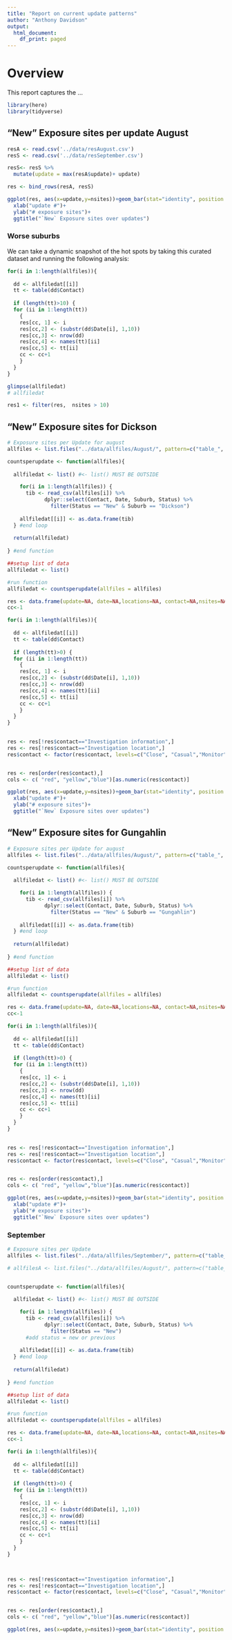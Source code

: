 ```yaml
---
title: "Report on current update patterns"
author: "Anthony Davidson"
output:
  html_document:
    df_print: paged
---
```


# Overview

This report captures the ...

```r
library(here)
library(tidyverse)
```

## "New" Exposure sites per update August

```r
resA <- read.csv('../data/resAugust.csv')
resS <- read.csv('../data/resSeptember.csv')

resS<- resS %>%
  mutate(update = max(resA$update)+ update)

res <- bind_rows(resA, resS)

ggplot(res, aes(x=update,y=nsites))+geom_bar(stat="identity", position = "stack", width=1, aes(fill=contact))+
  xlab("update #")+
  ylab("# exposure sites")+
  ggtitle("`New` Exposure sites over updates")
```

### Worse suburbs

We can take a dynamic snapshot of the hot spots by taking this curated dataset and running the following analysis:

```r
for(i in 1:length(allfiles)){
  
  dd <- allfiledat[[i]]         
  tt <- table(dd$Contact)
  
  if (length(tt)>10) {
  for (ii in 1:length(tt))
    {
    res[cc, 1] <- i
    res[cc,2] <- (substr(dd$Date[i], 1,10))
    res[cc,3] <- nrow(dd)
    res[cc,4] <- names(tt)[ii]
    res[cc,5] <- tt[ii]
    cc <- cc+1
    }
  }
}

glimpse(allfiledat)
# allfiledat

res1 <- filter(res,  nsites > 10)
```

## "New" Exposure sites for Dickson

```r
# Exposure sites per Update for august
allfiles <- list.files("../data/allfiles/August/", pattern=c("table_", ".csv"), full.names = TRUE)

countsperupdate <- function(allfiles){
  
  allfiledat <- list() #<- list() MUST BE OUTSIDE

    for(i in 1:length(allfiles)) {
      tib <- read_csv(allfiles[i]) %>%
            dplyr::select(Contact, Date, Suburb, Status) %>%
              filter(Status == "New" & Suburb == "Dickson")
      
    allfiledat[[i]] <- as.data.frame(tib)
  } #end loop
  
  return(allfiledat)
  
} #end function

##setup list of data
allfiledat <- list()

#run function
allfiledat <- countsperupdate(allfiles = allfiles)

res <- data.frame(update=NA, date=NA,locations=NA, contact=NA,nsites=NA )
cc<-1         

for(i in 1:length(allfiles)){
  
  dd <- allfiledat[[i]]         
  tt <- table(dd$Contact)
  
  if (length(tt)>0) {
  for (ii in 1:length(tt))
    {
    res[cc, 1] <- i
    res[cc,2] <- (substr(dd$Date[i], 1,10))
    res[cc,3] <- nrow(dd)
    res[cc,4] <- names(tt)[ii]
    res[cc,5] <- tt[ii]
    cc <- cc+1
    }
  }
}
  

res <- res[!res$contact=="Investigation information",]
res <- res[!res$contact=="Investigation location",]
res$contact <- factor(res$contact, levels=c("Close", "Casual","Monitor"))


res <- res[order(res$contact),]
cols <- c( "red", "yellow","blue")[as.numeric(res$contact)]

ggplot(res, aes(x=update,y=nsites))+geom_bar(stat="identity", position = "stack", width=1, aes(fill=contact))+
  xlab("update #")+
  ylab("# exposure sites")+
  ggtitle("`New` Exposure sites over updates")

```

## "New" Exposure sites for Gungahlin

```r
# Exposure sites per Update for august
allfiles <- list.files("../data/allfiles/August/", pattern=c("table_", ".csv"), full.names = TRUE)

countsperupdate <- function(allfiles){
  
  allfiledat <- list() #<- list() MUST BE OUTSIDE

    for(i in 1:length(allfiles)) {
      tib <- read_csv(allfiles[i]) %>%
            dplyr::select(Contact, Date, Suburb, Status) %>%
              filter(Status == "New" & Suburb == "Gungahlin")
      
    allfiledat[[i]] <- as.data.frame(tib)
  } #end loop
  
  return(allfiledat)
  
} #end function

##setup list of data
allfiledat <- list()

#run function
allfiledat <- countsperupdate(allfiles = allfiles)

res <- data.frame(update=NA, date=NA,locations=NA, contact=NA,nsites=NA )
cc<-1         

for(i in 1:length(allfiles)){
  
  dd <- allfiledat[[i]]         
  tt <- table(dd$Contact)
  
  if (length(tt)>0) {
  for (ii in 1:length(tt))
    {
    res[cc, 1] <- i
    res[cc,2] <- (substr(dd$Date[i], 1,10))
    res[cc,3] <- nrow(dd)
    res[cc,4] <- names(tt)[ii]
    res[cc,5] <- tt[ii]
    cc <- cc+1
    }
  }
}
  

res <- res[!res$contact=="Investigation information",]
res <- res[!res$contact=="Investigation location",]
res$contact <- factor(res$contact, levels=c("Close", "Casual","Monitor"))


res <- res[order(res$contact),]
cols <- c( "red", "yellow","blue")[as.numeric(res$contact)]

ggplot(res, aes(x=update,y=nsites))+geom_bar(stat="identity", position = "stack", width=1, aes(fill=contact))+
  xlab("update #")+
  ylab("# exposure sites")+
  ggtitle("`New` Exposure sites over updates")

```


### September

```r
# Exposure sites per Update
allfiles <- list.files("../data/allfiles/September/", pattern=c("table_", ".csv"), full.names = TRUE)

# allfilesA <- list.files("../data/allfiles/August/", pattern=c("table_", ".csv"), full.names = TRUE)


countsperupdate <- function(allfiles){
  
  allfiledat <- list() #<- list() MUST BE OUTSIDE

    for(i in 1:length(allfiles)) {
      tib <- read_csv(allfiles[i]) %>%
            dplyr::select(Contact, Date, Suburb, Status) %>%
              filter(Status == "New")
      #add status = new or previous
      
    allfiledat[[i]] <- as.data.frame(tib)
  } #end loop
  
  return(allfiledat)
  
} #end function

##setup list of data
allfiledat <- list()

#run function
allfiledat <- countsperupdate(allfiles = allfiles)

res <- data.frame(update=NA, date=NA,locations=NA, contact=NA,nsites=NA )
cc<-1         

for(i in 1:length(allfiles)){
  
  dd <- allfiledat[[i]]         
  tt <- table(dd$Contact)
  
  if (length(tt)>0) {
  for (ii in 1:length(tt))
    {
    res[cc, 1] <- i
    res[cc,2] <- (substr(dd$Date[i], 1,10))
    res[cc,3] <- nrow(dd)
    res[cc,4] <- names(tt)[ii]
    res[cc,5] <- tt[ii]
    cc <- cc+1
    }
  }
}
  


res <- res[!res$contact=="Investigation information",]
res <- res[!res$contact=="Investigation location",]
res$contact <- factor(res$contact, levels=c("Close", "Casual","Monitor"))


res <- res[order(res$contact),]
cols <- c( "red", "yellow","blue")[as.numeric(res$contact)]

ggplot(res, aes(x=update,y=nsites))+geom_bar(stat="identity", position = "stack", width=1, aes(fill=contact))+xlab("update #")+ylab("# exposure sites")+ggtitle("Exposure sites over updates")

```




